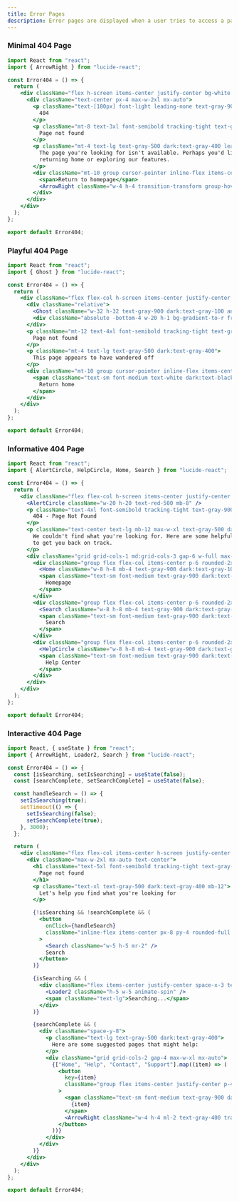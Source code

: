 ```yaml
---
title: Error Pages
description: Error pages are displayed when a user tries to access a page that does not exist or is not available. These pages help users understand what went wrong and provide them with options to navigate back to the site or find the information they are looking for.
---
```


### Minimal 404 Page
<Preview>
<Minimal404Section />
</Preview>

```jsx	showLineNumbers
import React from "react";
import { ArrowRight } from "lucide-react";

const Error404 = () => {
  return (
    <div className="flex h-screen items-center justify-center bg-white dark:bg-black">
      <div className="text-center px-4 max-w-2xl mx-auto">
        <p className="text-[180px] font-light leading-none text-gray-900 dark:text-gray-100">
          404
        </p>
        <p className="mt-8 text-3xl font-semibold tracking-tight text-gray-900 dark:text-gray-100">
          Page not found
        </p>
        <p className="mt-4 text-lg text-gray-500 dark:text-gray-400 leading-relaxed">
          The page you're looking for isn't available. Perhaps you'd like to try
          returning home or exploring our features.
        </p>
        <div className="mt-10 group cursor-pointer inline-flex items-center space-x-2 text-sm font-medium text-gray-900 dark:text-gray-100">
          <span>Return to homepage</span>
          <ArrowRight className="w-4 h-4 transition-transform group-hover:translate-x-1" />
        </div>
      </div>
    </div>
  );
};

export default Error404;
```

### Playful 404 Page
<Preview>
<Playful404Section />
</Preview>

```jsx showLineNumbers
import React from "react";
import { Ghost } from "lucide-react";

const Error404 = () => {
  return (
    <div className="flex flex-col h-screen items-center justify-center bg-white dark:bg-black">
      <div className="relative">
        <Ghost className="w-32 h-32 text-gray-900 dark:text-gray-100 animate-bounce" />
        <div className="absolute -bottom-4 w-20 h-1 bg-gradient-to-r from-transparent via-gray-200 dark:via-gray-800 to-transparent blur-sm" />
      </div>
      <p className="mt-12 text-4xl font-semibold tracking-tight text-gray-900 dark:text-gray-100">
        Page not found
      </p>
      <p className="mt-4 text-lg text-gray-500 dark:text-gray-400">
        This page appears to have wandered off
      </p>
      <div className="mt-10 group cursor-pointer inline-flex items-center px-6 py-3 rounded-full bg-gray-900 dark:bg-gray-100 transition-transform hover:scale-105">
        <span className="text-sm font-medium text-white dark:text-black">
          Return home
        </span>
      </div>
    </div>
  );
};

export default Error404;
```

### Informative 404 Page
<Preview>
<Informative404Section />
</Preview>

```jsx showLineNumbers
import React from "react";
import { AlertCircle, HelpCircle, Home, Search } from "lucide-react";

const Error404 = () => {
  return (
    <div className="flex flex-col h-screen items-center justify-center px-4 bg-white dark:bg-black">
      <AlertCircle className="w-20 h-20 text-red-500 mb-8" />
      <p className="text-4xl font-semibold tracking-tight text-gray-900 dark:text-gray-100 mb-4">
        404 - Page Not Found
      </p>
      <p className="text-center text-lg mb-12 max-w-xl text-gray-500 dark:text-gray-400">
        We couldn't find what you're looking for. Here are some helpful options
        to get you back on track.
      </p>
      <div className="grid grid-cols-1 md:grid-cols-3 gap-6 w-full max-w-3xl">
        <div className="group flex flex-col items-center p-6 rounded-2xl border border-gray-200 dark:border-gray-800 transition-all hover:bg-gray-50 dark:hover:bg-gray-900 cursor-pointer">
          <Home className="w-8 h-8 mb-4 text-gray-900 dark:text-gray-100 transition-transform group-hover:scale-110" />
          <span className="text-sm font-medium text-gray-900 dark:text-gray-100">
            Homepage
          </span>
        </div>
        <div className="group flex flex-col items-center p-6 rounded-2xl border border-gray-200 dark:border-gray-800 transition-all hover:bg-gray-50 dark:hover:bg-gray-900 cursor-pointer">
          <Search className="w-8 h-8 mb-4 text-gray-900 dark:text-gray-100 transition-transform group-hover:scale-110" />
          <span className="text-sm font-medium text-gray-900 dark:text-gray-100">
            Search
          </span>
        </div>
        <div className="group flex flex-col items-center p-6 rounded-2xl border border-gray-200 dark:border-gray-800 transition-all hover:bg-gray-50 dark:hover:bg-gray-900 cursor-pointer">
          <HelpCircle className="w-8 h-8 mb-4 text-gray-900 dark:text-gray-100 transition-transform group-hover:scale-110" />
          <span className="text-sm font-medium text-gray-900 dark:text-gray-100">
            Help Center
          </span>
        </div>
      </div>
    </div>
  );
};

export default Error404;
```

### Interactive 404 Page
<Preview>
<Interactive404Section />
</Preview>

```jsx showLineNumbers
import React, { useState } from "react";
import { ArrowRight, Loader2, Search } from "lucide-react";

const Error404 = () => {
  const [isSearching, setIsSearching] = useState(false);
  const [searchComplete, setSearchComplete] = useState(false);

  const handleSearch = () => {
    setIsSearching(true);
    setTimeout(() => {
      setIsSearching(false);
      setSearchComplete(true);
    }, 3000);
  };

  return (
    <div className="flex flex-col items-center h-screen justify-center py-20 px-4 bg-white dark:bg-black">
      <div className="max-w-2xl mx-auto text-center">
        <h1 className="text-5xl font-semibold tracking-tight text-gray-900 dark:text-gray-100 mb-6">
          Page not found
        </h1>
        <p className="text-xl text-gray-500 dark:text-gray-400 mb-12">
          Let's help you find what you're looking for
        </p>

        {!isSearching && !searchComplete && (
          <button
            onClick={handleSearch}
            className="inline-flex items-center px-8 py-4 rounded-full bg-gray-900 dark:bg-gray-100 text-white dark:text-black transition-transform hover:scale-105"
          >
            <Search className="w-5 h-5 mr-2" />
            Search
          </button>
        )}

        {isSearching && (
          <div className="flex items-center justify-center space-x-3 text-gray-900 dark:text-gray-100">
            <Loader2 className="h-5 w-5 animate-spin" />
            <span className="text-lg">Searching...</span>
          </div>
        )}

        {searchComplete && (
          <div className="space-y-8">
            <p className="text-lg text-gray-500 dark:text-gray-400">
              Here are some suggested pages that might help:
            </p>
            <div className="grid grid-cols-2 gap-4 max-w-xl mx-auto">
              {["Home", "Help", "Contact", "Support"].map((item) => (
                <button
                  key={item}
                  className="group flex items-center justify-center p-4 rounded-2xl border border-gray-200 dark:border-gray-800 transition-all hover:bg-gray-50 dark:hover:bg-gray-900"
                >
                  <span className="text-sm font-medium text-gray-900 dark:text-gray-100">
                    {item}
                  </span>
                  <ArrowRight className="w-4 h-4 ml-2 text-gray-400 transition-transform group-hover:translate-x-1" />
                </button>
              ))}
            </div>
          </div>
        )}
      </div>
    </div>
  );
};

export default Error404;
```